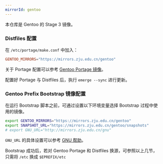 ```yaml
---
mirrorId: gentoo
---
```


本仓库是 Gentoo 的 Stage 3 镜像。

### Distfiles 配置

在 `/etc/portage/make.conf` 中加入：

```conf
GENTOO_MIRRORS="https://mirrors.zju.edu.cn/gentoo"
```

关于 Portage 配置可以参考 [Gentoo Portage 镜像](/docs/gentoo-portage/)。

配置好 Portage 与 Distfiles 后，执行 `emerge --sync` 进行更新。

### Gentoo Prefix Bootstrap 镜像配置

在运行 Bootstrap 脚本之前，可通过设置以下环境变量选择 Bootstrap 过程中使用的镜像。

```bash
export GENTOO_MIRRORS="https://mirrors.zju.edu.cn/gentoo"
export SNAPSHOT_URL="https://mirrors.zju.edu.cn/gentoo/snapshots"
# export GNU_URL="http://mirrors.zju.edu.cn/gnu"
```

`GNU_URL` 的具体设置可以参考 [GNU 帮助](/docs/gnu/)。

Bootstrap 成功后，若对 Gentoo Portage 和 Distfiles 换源，可参照以上几节，只需将 `/etc` 换成 `$EPREFIX/etc`
